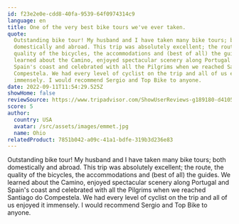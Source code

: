 ```yaml
---
id: f23e2e0e-cdd8-40fa-9539-64f0974314c9
language: en
title: One of the very best bike tours we've ever taken.
quote:
  Outstanding bike tour! My husband and I have taken many bike tours; both
  domestically and abroad. This trip was absolutely excellent; the route, the
  quality of the bicycles, the accommodations and (best of all) the guides. We
  learned about the Camino, enjoyed spectacular scenery along Portugal and
  Spain's coast and celebrated with all the Pilgrims when we reached Santiago do
  Compestela. We had every level of cyclist on the trip and all of us enjoyed it
  immensely. I would recommend Sergio and Top Bike to anyone.
date: 2022-09-11T11:54:29.525Z
showHome: false
reviewSource: https://www.tripadvisor.com/ShowUserReviews-g189180-d4105907-r868568918-Top_Bike_Tours_Portugal-Porto_Porto_District_Northern_Portugal.html
score: 5
author:
  country: USA
  avatar: /src/assets/images/emmet.jpg
  name: Ohio
relatedProduct: 7851b042-a09c-41a1-bdfe-319b3d236e83
---
```


Outstanding bike tour! My husband and I have taken many bike tours; both
domestically and abroad. This trip was absolutely excellent; the route, the
quality of the bicycles, the accommodations and (best of all) the guides. We
learned about the Camino, enjoyed spectacular scenery along Portugal and Spain's
coast and celebrated with all the Pilgrims when we reached Santiago do
Compestela. We had every level of cyclist on the trip and all of us enjoyed it
immensely. I would recommend Sergio and Top Bike to anyone.
